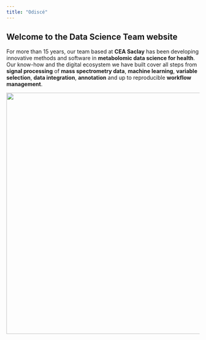 ```yaml
---
title: "Odiscé"
---
```


## Welcome to the Data Science Team website

For more than 15 years, our team based at **CEA Saclay** has been developing innovative methods and software in **metabolomic data science for health**. Our know-how and the digital ecosystem we have built cover all steps from **signal processing** of **mass spectrometry data**, **machine learning**, **variable selection**, **data integration**, **annotation** and up to reproducible **workflow management**.

![](images/odisce.png){width="629"}

## 
